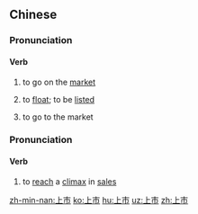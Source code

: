 ==Chinese==
{{zh-forms}}

===Pronunciation===
{{zh-pron
|m=shàngshì
|c=soeng5 si5
|mn=xm,tp,kh:chiūⁿ-chhī/zz:chiōⁿ-chhī/qz:chiǔⁿ-chhǐ/xm:siōng-chhī/zz:siāng-chhī/qz:siōng-chhǐ
|cat=v
}}

====Verb====
{{zh-verb}}

# {{lb|zh|of products}} to go on the [[market]]
# {{lb|zh|of companies}} to [[float]]; to be [[listed]]
# to go to the market

===Pronunciation===
{{zh-pron
|mn=xm,tp,kh:chiūⁿ-chhī/zz:chiōⁿ-chhī/qz:chiǔⁿ-chhǐ
|cat=v
}}

====Verb====
{{zh-verb}}

# {{lb|zh|Min Nan}} to [[reach]] a [[climax]] in [[sales]]

[[zh-min-nan:上市]]
[[ko:上市]]
[[hu:上市]]
[[uz:上市]]
[[zh:上市]]